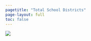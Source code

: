 ```yaml
---
pagetitle: "Total School Districts"
page-layout: full
toc: false
---
```


![](img/sd-cbsa.png){fig-alt="Total school districts, 2022"}
